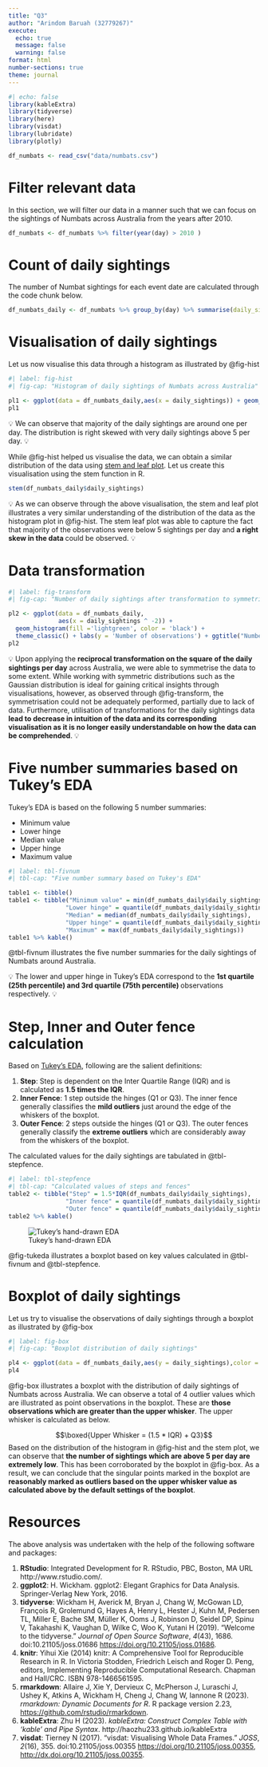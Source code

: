 ```yaml
---
title: "Q3"
author: "Arindom Baruah (32779267)"
execute: 
  echo: true
  message: false
  warning: false
format: html
number-sections: true
theme: journal
---
```




```r
#| echo: false
library(kableExtra)
library(tidyverse)
library(here)
library(visdat)
library(lubridate)
library(plotly)
```

```r

df_numbats <- read_csv("data/numbats.csv")

```
# Filter relevant data

In this section, we will filter our data in a manner such that we can focus on the sightings of Numbats across Australia from the years after 2010.

```r
df_numbats <- df_numbats %>% filter(year(day) > 2010 )
```

# Count of daily sightings

The number of Numbat sightings for each event date are calculated through the code chunk below.

```r
df_numbats_daily <- df_numbats %>% group_by(day) %>% summarise(daily_sightings = n())
```


# Visualisation of daily sightings

Let us now visualise this data through a histogram as illustrated by @fig-hist

```r
#| label: fig-hist
#| fig-cap: "Histogram of daily sightings of Numbats across Australia"

pl1 <- ggplot(data = df_numbats_daily,aes(x = daily_sightings)) + geom_histogram(fill = 'cornsilk',color = 'black') + labs(x = "Number of sightings per day",y = "Frequency of observations") + theme_classic()
pl1
```
<div class="alert alert-block alert-success">
💡 We can observe that majority of the daily sightings are around one per day. The distribution is right skewed with very daily sightings above 5 per day. 💡 </div>

While @fig-hist helped us visualise the data, we can obtain a similar distribution of the data using [stem and leaf plot](https://en.wikipedia.org/wiki/Stem-and-leaf_display). Let us create this visualisation using the stem function in R.

```r
stem(df_numbats_daily$daily_sightings)
```

<div class="alert alert-block alert-warning">
💡 As we can observe through the above visualisation, the stem and leaf plot illustrates a very similar understanding of the distribution of the data as the histogram plot in @fig-hist. The stem leaf plot was able to capture the fact that majority of the observations were below 5 sightings per day and <strong> a right skew in the data </strong> could be observed. 💡 </div>

# Data transformation

```r
#| label: fig-transform
#| fig-cap: "Number of daily sightings after transformation to symmetrise the data"

pl2 <- ggplot(data = df_numbats_daily, 
              aes(x = daily_sightings ^ -2)) + 
  geom_histogram(fill ='lightgreen', color = 'black') + 
  theme_classic() + labs(y = 'Number of observations') + ggtitle("Number of daily sightings \n after transformation") + theme(plot.title = element_text(hjust=0.5))
pl2
```

<div class="alert alert-block alert-success">
💡 Upon applying the __reciprocal transformation on the square of the daily sightings per day__ across Australia, we were able to symmetrise the data to some extent.
While working with symmetric distributions such as the Gaussian distribution is ideal for gaining critical insights through visualisations, however, as observed through @fig-transform, the symmetrisation could not be adequately performed, partially due to lack of data. Furthermore, utilisation of transformations for the daily sightings data __lead to decrease in intuition of the data and its corresponding visualisation as it is no longer easily understandable on how the data can be comprehended__.
💡 </div>


# Five number summaries based on Tukey's EDA

Tukey's EDA is based on the following 5 number summaries:

- Minimum value 
- Lower hinge 
- Median value  
- Upper hinge
- Maximum value

```r
#| label: tbl-fivnum
#| tbl-cap: "Five number summary based on Tukey's EDA" 

table1 <- tibble()
table1 <- tibble("Minimum value" = min(df_numbats_daily$daily_sightings),
                "Lower hinge" = quantile(df_numbats_daily$daily_sightings,0.25),
                "Median" = median(df_numbats_daily$daily_sightings),
                "Upper hinge" = quantile(df_numbats_daily$daily_sightings,0.75),
                "Maximum" = max(df_numbats_daily$daily_sightings))
table1 %>% kable()
```

@tbl-fivnum illustrates the five number summaries for the daily sightings of Numbats around Australia.

<div class="alert alert-block alert-success">
💡 The lower and upper hinge in Tukey's EDA correspond to the <b> 1st quartile (25th percentile) and 3rd quartile (75th percentile) </b> observations respectively. 💡 </div>

# Step, Inner and Outer fence calculation

Based on [Tukey's EDA](https://www.ncbi.nlm.nih.gov/pmc/articles/PMC1332871/), following are the salient definitions:

1. __Step__: Step is dependent on the Inter Quartile Range (IQR) and is calculated as __1.5 times the IQR__.
2. __Inner Fence__: 1 step outside the hinges (Q1 or Q3). The inner fence generally classifies the __mild outliers__ just around the edge of the whiskers of the boxplot.
3. __Outer Fence__: 2 steps outside the hinges (Q1 or Q3). The outer fences generally classify the __extreme outliers__ which are considerably away from the whiskers of the boxplot.

The calculated values for the daily sightings are tabulated in @tbl-stepfence.

```r
#| label: tbl-stepfence
#| tbl-cap: "Calculated values of steps and fences"
table2 <- tibble("Step" = 1.5*IQR(df_numbats_daily$daily_sightings),
                "Inner fence" = quantile(df_numbats_daily$daily_sightings,0.75) + 1.5*IQR(df_numbats_daily$daily_sightings),
                "Outer fence" = quantile(df_numbats_daily$daily_sightings,0.75) + 1.5*IQR(df_numbats_daily$daily_sightings) * 2)
table2 %>% kable()
```



![Tukey's hand-drawn EDA](tukey_eda.jpeg){#fig-tukeda}

@fig-tukeda illustrates a boxplot based on key values calculated in @tbl-fivnum and @tbl-stepfence.

# Boxplot of daily sightings

Let us try to visualise the observations of daily sightings through a boxplot as illustrated by @fig-box

```r
#| label: fig-box
#| fig-cap: "Boxplot distribution of daily sightings"

pl4 <- ggplot(data = df_numbats_daily,aes(y = daily_sightings),color = 'black') + geom_boxplot() + labs(y = "Daily sightings") + theme_classic()
pl4
```

@fig-box illustrates a boxplot with the distribution of daily sightings of Numbats across Australia. We can observe a total of 4 outlier values which are illustrated as point observations in the boxplot. These are __those observations which are greater than the upper whisker__. The upper whisker is calculated as below.

$$\boxed{Upper Whisker = (1.5 * IQR) + Q3}$$
Based on the distribution of the histogram in @fig-hist and the stem plot, we can observe that __the number of sightings which are above 5 per day are extremely low__. This has been corroborated by the boxplot in @fig-box. As a result, we can conclude that the singular points marked in the boxplot are __reasonably marked as outliers based on the upper whisker value as calculated above by the default settings of the boxplot__.

# Resources

The above analysis was undertaken with the help of the following software and packages:

1. __RStudio__: Integrated Development for R. RStudio, PBC, Boston, MA URL http://www.rstudio.com/.
2. __ggplot2__: H. Wickham. ggplot2: Elegant Graphics for Data Analysis. Springer-Verlag New York, 2016.
3. __tidyverse__: Wickham H, Averick M, Bryan J, Chang W, McGowan LD, François R, Grolemund G, Hayes A, Henry L, Hester J, Kuhn M, Pedersen TL, Miller E, Bache SM, Müller K,
  Ooms J, Robinson D, Seidel DP, Spinu V, Takahashi K, Vaughan D, Wilke C, Woo K, Yutani H (2019). “Welcome to the tidyverse.” _Journal of Open Source Software_,
  *4*(43), 1686. doi:10.21105/joss.01686 <https://doi.org/10.21105/joss.01686>.
4. __knitr__: Yihui Xie (2014) knitr: A Comprehensive Tool for Reproducible Research in R. In Victoria Stodden, Friedrich Leisch and Roger D. Peng, editors, Implementing
  Reproducible Computational Research. Chapman and Hall/CRC. ISBN 978-1466561595.
5. __rmarkdown__: Allaire J, Xie Y, Dervieux C, McPherson J, Luraschi J, Ushey K, Atkins A, Wickham H, Cheng J, Chang W, Iannone R (2023). _rmarkdown: Dynamic Documents for R_.
  R package version 2.23, <https://github.com/rstudio/rmarkdown>.
6. __kableExtra__: Zhu H (2023). _kableExtra: Construct Complex Table with 'kable' and Pipe Syntax_. http://haozhu233.github.io/kableExtra
7. __visdat__: Tierney N (2017). “visdat: Visualising Whole Data Frames.” _JOSS_, *2*(16), 355. doi:10.21105/joss.00355 <https://doi.org/10.21105/joss.00355>,
  <http://dx.doi.org/10.21105/joss.00355>.
